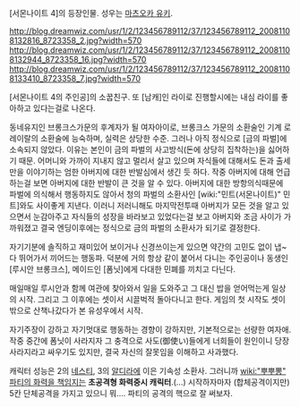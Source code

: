 [서몬나이트 4]의 등장인물. 성우는 [[마츠오카 유키]].

http://blog.dreamwiz.com/usr/1/2/123456789112/37/123456789112_20081108132816_8723358_2.jpg?width=570
http://blog.dreamwiz.com/usr/1/2/123456789112/37/123456789112_20081108132944_8723358_16.jpg?width=570
http://blog.dreamwiz.com/usr/1/2/123456789112/37/123456789112_20081108133410_8723358_7.jpg?width=570

[서몬나이트 4의 주인공]의 소꿉친구. 또 [남캐]인 라이로 진행할시에는 내심 라이를 좋아하고 있다는걸로 나온다.

동네유지인 브롱크스가문의 후계자가 될 여자아이로, 브롱크스 가문의 소환술인 기계 로레이랄의 소환술에 능숙하며, 실력은 상당한 수준. 그러나 아직 정식으로 [금의 파벌]에 소속되지 않았다. 이유는 본인이 금의 파벌의 사고방식(돈에 상당히 집착하는)을 싫어하기 때문. 어머니와 가까이 지내지 않고 멀리서 살고 있으며 자식들에 대해서도 돈과 출세만을 이야기하는 엄한 아버지에 대한 반발심에서 생긴 듯 하다. 작중 아버지에 대해 언급하는걸 보면 아버지에 대한 반발이 큰 것을 알 수 있다.
아버지에 대한 방항의식때문에 파벌에 의식해서 행동하지도 않아서 청의 파벌의 소환사인 [wiki:"민트(서몬나이트)" 민트]와도 사이좋게 지낸다. 이러니 저러니해도 마지막전투때 아버지가 모든 것을 알고 있으면서 눈감아주고 자식들의 성장을 바라보고 있었다는걸 보고 아버지와 조금 사이가 가까워졌고 결국 엔딩이후에는 정식으로 금의 파벌의 소환사가 되기로 결정한다.

자기기분에 솔직하고 재미있어 보이거나 신경쓰이는게 있으면 약간의 고민도 없이 냅~다 뛰어가서 끼어드는 행동파. 덕분에 거의 항상 같이 붙어서 다니는 주인공이나 동생인 [루시안 브롱크스], 메이드인 [폼닛]에게 다대한 민폐를 끼치고 다닌다.

매일매일 루시안과 함께 여관에 찾아와서 일을 도와주고 그 대신 밥을 얻어먹는게 일상의 시작. 그리고 그 이후에는 셋이서 시끌벅적 돌아다니고 한다. 게임의 첫 시작도 셋이 밖으로 산책나갔다가 본 유성우에서 시작.

자기주장이 강하고 자기멋대로 행동하는 경향이 강하지만, 기본적으로는 선량한 여자애. 작중 중간에 폼닛이 사라지자 그 충격으로 사도(御使い)들에게 너희들이 원인이니 당장 사라지라고 싸우기도 있지만, 결국 자신의 잘못임을 이해하고 사과했다.

캐릭터 성능은 2의 [[네스티]], 3의 [[알디라]]에 이은 기속성 소환사. 그러니까 [[wiki:"뿌뿌뽕" 파티의 화력을 책임지는]] '''초공격형 화력중시 캐릭터'''.(...) 시작하자마자 (합체공격이지만) 5칸 단체공격을 가지고 있으니 뭐.... 파티의 공격의 핵으로 잘 써보자.
